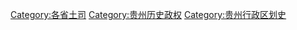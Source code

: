 [[Category:各省土司|Category:各省土司]]
[[Category:贵州历史政权|Category:贵州历史政权]]
[[Category:贵州行政区划史|Category:贵州行政区划史]]